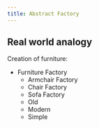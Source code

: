 ```yaml
---
title: Abstract Factory
---
```


## Real world analogy
Creation of furniture:
- Furniture Factory
  - Armchair Factory
  - Chair Factory
  - Sofa Factory
  - Old
  - Modern
  - Simple